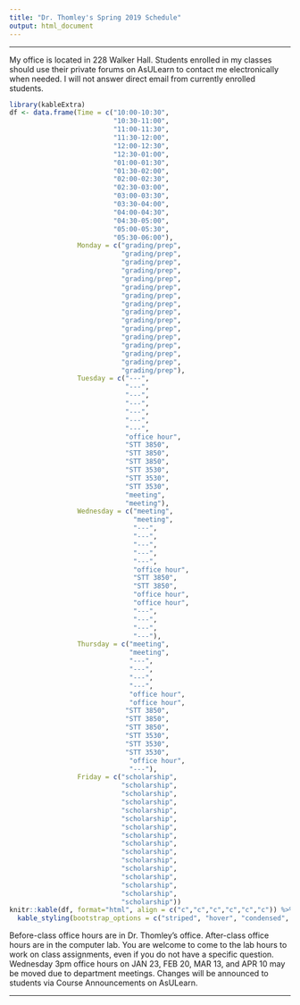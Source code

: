 ```yaml
---
title: "Dr. Thomley's Spring 2019 Schedule"
output: html_document
---
```


<hr>

My office is located in 228 Walker Hall. Students enrolled in my classes should use their private forums on AsULearn to contact me electronically when needed. I will not answer direct email from currently enrolled students.

```r
library(kableExtra)
df <- data.frame(Time = c("10:00-10:30", 
                          "10:30-11:00", 
                          "11:00-11:30", 
                          "11:30-12:00", 
                          "12:00-12:30", 
                          "12:30-01:00", 
                          "01:00-01:30",
                          "01:30-02:00",
                          "02:00-02:30",
                          "02:30-03:00",
                          "03:00-03:30",
                          "03:30-04:00",
                          "04:00-04:30",
                          "04:30-05:00",
                          "05:00-05:30",
                          "05:30-06:00"),
                 Monday = c("grading/prep", 
                            "grading/prep", 
                            "grading/prep", 
                            "grading/prep", 
                            "grading/prep", 
                            "grading/prep",
                            "grading/prep",
                            "grading/prep",
                            "grading/prep",
                            "grading/prep",
                            "grading/prep",
                            "grading/prep",
                            "grading/prep",
                            "grading/prep",
                            "grading/prep",
                            "grading/prep"), 
                 Tuesday = c("---", 
                             "---", 
                             "---", 
                             "---", 
                             "---", 
                             "---",
                             "---",
                             "office hour",
                             "STT 3850",
                             "STT 3850",
                             "STT 3850",
                             "STT 3530",
                             "STT 3530",
                             "STT 3530",
                             "meeting",
                             "meeting"),  
                 Wednesday = c("meeting", 
                               "meeting", 
                               "---", 
                               "---", 
                               "---", 
                               "---",
                               "---",
                               "office hour",
                               "STT 3850",
                               "STT 3850",
                               "office hour",
                               "office hour",
                               "---",
                               "---",
                               "---",
                               "---"), 
                 Thursday = c("meeting", 
                              "meeting", 
                              "---", 
                              "---", 
                              "---", 
                              "---",
                              "office hour",
                              "office hour",
                             "STT 3850",
                             "STT 3850",
                             "STT 3850",
                             "STT 3530",
                             "STT 3530",
                             "STT 3530",
                              "office hour",
                              "---"), 
                 Friday = c("scholarship", 
                            "scholarship", 
                            "scholarship", 
                            "scholarship", 
                            "scholarship", 
                            "scholarship", 
                            "scholarship",
                            "scholarship",
                            "scholarship", 
                            "scholarship", 
                            "scholarship", 
                            "scholarship", 
                            "scholarship", 
                            "scholarship",
                            "scholarship",
                            "scholarship"))
knitr::kable(df, format="html", align = c("c","c","c","c","c","c")) %>%
  kable_styling(bootstrap_options = c("striped", "hover", "condensed", "responsive"))
```

Before-class office hours are in Dr. Thomley's office. After-class office hours are in the computer lab. You are welcome to come to the lab hours to work on class assignments, even if you do not have a specific question. Wednesday 3pm office hours on JAN 23, FEB 20, MAR 13, and APR 10 may be moved due to department meetings. Changes will be announced to students via Course Announcements on AsULearn.

<hr>